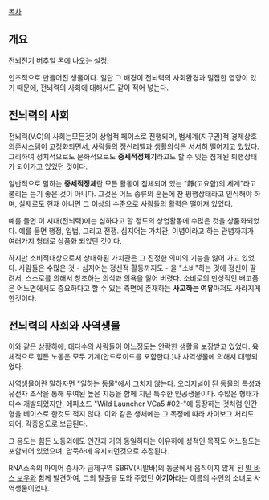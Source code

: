 [[목차]]

== 개요 ==
[[전뇌전기 버추얼 온]]에 나오는 설정. 

인조적으로 만들어진 생물이다. 일단 그 배경이 전뇌력의 사회환경과 밀접한 영향이 있기 때문에, 전뇌력의 사회에 대해서도 같이 적어 넣는다.

== 전뇌력의 사회 == 
전뇌력(V.C)의 사회는모든것이 상업적 페이스로 진행되며, 범세계(지구권)적 경제상호의존시스템이 고정화되면서, 사람들의 정신레벨과 생활의식은 서서히 떨어지고 있었다. 그리하여 정치적으로도 문화적으로도 '''중세적정체기'''라고도 할 수 잇는 침체된 퇴행상태가 되어가고 있었던 것이다. 

일반적으로 말하는 '''중세적정체'''란 모든 활동이 침체되어 있는 "靜(고요함)의 세계"라고 불리는 듣기 좋은 것이 아니다. 그것은 어느 종류의 혼돈에 찬 평행상태라고 인식해야 하며, 실제로도 현재 아니면 그 이상의 수준으로 사람들의 활력은 떨어져 있었다.

예를 들면 이 시대(전뇌력)에는 심하다고 할 정도의 상업활동에 수많은 것을 상품화되었다. 예를 들면 행정, 입법, 그리고 전쟁. 심지어는 가치관, 이념이라고 하는 관념까지가 여러가지 형태로 상품화 되었던 것이다.

하지만 소비적대상으로서 상대화된 가치관은 그 진정한 의미의 기능을 잃어 가고 있었다. 사람들은 수많은 것 - 심지어는 정신적 활동까지도 - 을 "소비"하는 것에 정신이 팔려서, 스스로를 의해서 창조하는 의식과 의욕을 잃어 버렸다. 소비로의 만성적인 배고픔은 어느면에서도 중요하다고 할 수 있는 측면에 존재하는 '''사고하는 여유'''마저도 사라지게 한것이다.

== 전뇌력의 사회와 사역생물 == 
이와 같은 상황하에, 대다수의 사람들이 어느정도는 안락한 생활을 보장받고 있었다. 육체적으로 힘든 노동은 모두 기계(안드로이드를 포함한다.)나 사역생물에 의해서 대행되었다. 

사역생물이란 말하자면 "일하는 동물"에서 그치지 않는다. 오리지널이 된 동물의 특성과 유전자 조작을 통해 부여된 높은 지능을 함께 지닌 특수한 인공생물이다. 수많은 형태가 다수 개발되었지만, 에피소드 "Wild Launcher VCa5 #02-"에 등장하는 것처럼 인간형을 베이스로 한것도 적지 않다. 이와 같은 생체에는 그 목정에 따라 사이보그 처리도 되어, 각종용도로 보급된다.

그 용도는 힘든 노동외에도 인간과 거의 동일하다는 이유하에 성적인 목적도 어느정도는 포함되어 있었으며, 암묵하에 유지되던것으로 추정된다.

RNA소속의 마이어 중사가 금제구역 SBRV(시발바)의 동굴에서 움직이지 않게 된 [[발 바스 보우]]와 함께 발견하여, 그의 탈출을 도와 주었던 '''아기아'''라는 이름의 수인의 소녀도 사역생물이었다.
